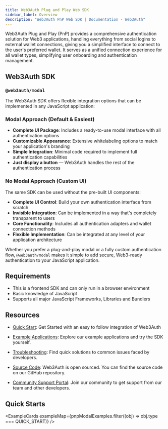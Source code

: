```yaml
---
title: Web3Auth Plug and Play Web SDK
sidebar_label: Overview
description: "Web3Auth PnP Web SDK | Documentation - Web3Auth"
---
```



Web3Auth Plug and Play (PnP) provides a comprehensive authentication solution for Web3 applications,
handling everything from social logins to external wallet connections, giving you a simplified
interface to connect to the user's preferred wallet. It serves as a unified connection experience
for all wallet types, simplifying user onboarding and authentication management.

## Web3Auth SDK

### `@web3auth/modal`

The Web3Auth SDK offers flexible integration options that can be implemented in any JavaScript
application:

### Modal Approach (Default & Easiest)

- **Complete UI Package**: Includes a ready-to-use modal interface with all authentication options
- **Customizable Appearance**: Extensive whitelabeling options to match your application's branding
- **Simple Integration**: Minimal code required to implement full authentication capabilities
- **Just display a button** — Web3Auth handles the rest of the authentication process

### No Modal Approach (Custom UI)

The same SDK can be used without the pre-built UI components:

- **Complete UI Control**: Build your own authentication interface from scratch
- **Invisible Integration**: Can be implemented in a way that's completely transparent to users
- **Core Functionality**: Includes all authentication adapters and wallet connection methods
- **Flexible Implementation**: Can be integrated at any level of your application architecture

Whether you prefer a plug-and-play modal or a fully custom authentication flow, `@web3auth/modal`
makes it simple to add secure, Web3-ready authentication to your JavaScript application.

## Requirements

- This is a frontend SDK and can only run in a browser environment
- Basic knowledge of JavaScript
- Supports all major JavaScript Frameworks, Libraries and Bundlers

## Resources

- [Quick Start](/quick-start?product=PNP&sdk=PNP_MODAL&framework=REACT&stepIndex=0): Get Started
  with an easy to follow integration of Web3Auth

- [Example Applications](./examples): Explore our example applications and try the SDK yourself.

- [Troubleshooting](/troubleshooting): Find quick solutions to common issues faced by developers.

- [Source Code](https://github.com/Web3Auth/web3auth-web/): Web3Auth is open sourced. You can find
  the source code on our GitHub repository.

- [Community Support Portal](https://web3auth.io/community/c/help-pnp/pnp-web/7): Join our community
  to get support from our team and other developers.

## Quick Starts

<ExampleCards exampleMap={pnpModalExamples.filter((obj) => obj.type === QUICK_START)} />
